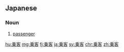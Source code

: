 {{also|乘客}}
==Japanese==
{{ja-kanjitab|じょう|きゃく|yomi=on}}

===Noun===
{{ja-noun|じょうきゃく}}

# [[passenger]]

[[hu:乗客]]
[[mg:乗客]]
[[fj:乗客]]
[[ja:乗客]]
[[sv:乗客]]
[[chr:乗客]]
[[zh:乗客]]